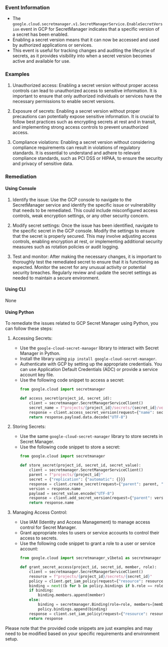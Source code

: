 
### Event Information

- The `google.cloud.secretmanager.v1.SecretManagerService.EnableSecretVersion` event in GCP for SecretManager indicates that a specific version of a secret has been enabled.
- Enabling a secret version means that it can now be accessed and used by authorized applications or services.
- This event is useful for tracking changes and auditing the lifecycle of secrets, as it provides visibility into when a secret version becomes active and available for use.


### Examples

1. Unauthorized access: Enabling a secret version without proper access controls can lead to unauthorized access to sensitive information. It is important to ensure that only authorized individuals or services have the necessary permissions to enable secret versions.

2. Exposure of secrets: Enabling a secret version without proper precautions can potentially expose sensitive information. It is crucial to follow best practices such as encrypting secrets at rest and in transit, and implementing strong access controls to prevent unauthorized access.

3. Compliance violations: Enabling a secret version without considering compliance requirements can result in violations of regulatory standards. It is essential to understand and adhere to relevant compliance standards, such as PCI DSS or HIPAA, to ensure the security and privacy of sensitive data.

### Remediation

#### Using Console

1. Identify the issue: Use the GCP console to navigate to the SecretManager service and identify the specific issue or vulnerability that needs to be remediated. This could include misconfigured access controls, weak encryption settings, or any other security concern.

2. Modify secret settings: Once the issue has been identified, navigate to the specific secret in the GCP console. Modify the settings to ensure that the secret is properly secured. This may involve adjusting access controls, enabling encryption at rest, or implementing additional security measures such as rotation policies or audit logging.

3. Test and monitor: After making the necessary changes, it is important to thoroughly test the remediated secret to ensure that it is functioning as expected. Monitor the secret for any unusual activity or potential security breaches. Regularly review and update the secret settings as needed to maintain a secure environment.

#### Using CLI

None

#### Using Python

To remediate the issues related to GCP Secret Manager using Python, you can follow these steps:

1. Accessing Secrets:
   - Use the `google-cloud-secret-manager` library to interact with Secret Manager in Python.
   - Install the library using `pip install google-cloud-secret-manager`.
   - Authenticate with GCP by setting up the appropriate credentials. You can use Application Default Credentials (ADC) or provide a service account key file.
   - Use the following code snippet to access a secret:
     ```python
     from google.cloud import secretmanager

     def access_secret(project_id, secret_id):
         client = secretmanager.SecretManagerServiceClient()
         secret_name = f"projects/{project_id}/secrets/{secret_id}/versions/latest"
         response = client.access_secret_version(request={"name": secret_name})
         return response.payload.data.decode("UTF-8")
     ```

2. Storing Secrets:
   - Use the same `google-cloud-secret-manager` library to store secrets in Secret Manager.
   - Use the following code snippet to store a secret:
     ```python
     from google.cloud import secretmanager

     def store_secret(project_id, secret_id, secret_value):
         client = secretmanager.SecretManagerServiceClient()
         parent = f"projects/{project_id}"
         secret = {"replication": {"automatic": {}}}
         response = client.create_secret(request={"parent": parent, "secret_id": secret_id, "secret": secret})
         version = response.name
         payload = secret_value.encode("UTF-8")
         response = client.add_secret_version(request={"parent": version, "payload": {"data": payload}})
         return response.name
     ```

3. Managing Access Control:
   - Use IAM (Identity and Access Management) to manage access control for Secret Manager.
   - Grant appropriate roles to users or service accounts to control their access to secrets.
   - Use the following code snippet to grant a role to a user or service account:
     ```python
     from google.cloud import secretmanager_v1beta1 as secretmanager

     def grant_secret_access(project_id, secret_id, member, role):
         client = secretmanager.SecretManagerServiceClient()
         resource = f"projects/{project_id}/secrets/{secret_id}"
         policy = client.get_iam_policy(request={"resource": resource})
         binding = next((b for b in policy.bindings if b.role == role), None)
         if binding:
             binding.members.append(member)
         else:
             binding = secretmanager.Binding(role=role, members=[member])
             policy.bindings.append(binding)
         response = client.set_iam_policy(request={"resource": resource, "policy": policy})
         return response
     ```

Please note that the provided code snippets are just examples and may need to be modified based on your specific requirements and environment setup.

